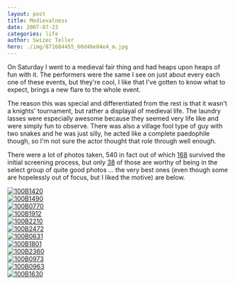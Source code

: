 ```yaml
---
layout: post
title: Medievalness
date: 2007-07-23
categories: life
author: Swizec Teller
hero: ./img/871684455_60d46e84e4_m.jpg
---
```


On Saturday I went to a medieval fair thing and had heaps upon heaps of fun with it. The performers were the same I see on just about every each one of these events, but they're cool, I like that I've gotten to know what to expect, brings a new flare to the whole event.

The reason this was special and differentiated from the rest is that it wasn't a knights' tournament, but rather a displayal of medieval life. The laundry lasses were especially awesome because they seemed very life like and were simply fun to observe. There was also a village fool type of guy with two snakes and he was just silly, he acted like a complete paedophile though, so I'm not sure the actor thought that role through well enough.

There were a lot of photos taken, 540 in fact out of which [168](http://picasaweb.google.com/swizec/OgnjenaKartuzija) survived the initial screening process, but only [38](http://picasaweb.google.com/swizec/OgnjenaKartuzija) of those are worthy of being in the select group of quite good photos ... the very best ones (even though some are hopelessly out of focus, but I liked the motive) are below.

[![100B1420](./img/871684455_60d46e84e4_m.jpg)](http://www.flickr.com/photos/swiz/871684455/ "Photo Sharing")  
[![100B1490](./img/872536922_ad1cb11c53_m.jpg)](http://www.flickr.com/photos/swiz/872536922/ "Photo Sharing")  
[![100B0770](./img/872528270_ddab45935f_m.jpg)](http://www.flickr.com/photos/swiz/872528270/ "Photo Sharing")  
[![100B1912](./img/872542428_35219e8284_m.jpg)](http://www.flickr.com/photos/swiz/872542428/ "Photo Sharing")  
[![100B2210](./img/872546930_72fe8e3162_m.jpg)](http://www.flickr.com/photos/swiz/872546930/ "Photo Sharing")  
[![100B2472](./img/871698261_986cd898ff_m.jpg)](http://www.flickr.com/photos/swiz/871698261/ "Photo Sharing")  
[![100B0631](./img/871676069_4b0d183a16_m.jpg)](http://www.flickr.com/photos/swiz/871676069/ "Photo Sharing")  
[![100B1801](./img/872540962_5aa82d73fb_m.jpg)](http://www.flickr.com/photos/swiz/872540962/ "Photo Sharing")  
[![100B2360](./img/871697027_2e2e4db254_m.jpg)](http://www.flickr.com/photos/swiz/871697027/ "Photo Sharing")  
[![100B0973](./img/872531406_1e225b0f2a_m.jpg)](http://www.flickr.com/photos/swiz/872531406/ "Photo Sharing")  
[![100B0963](./img/871680047_4598faeb46_m.jpg)](http://www.flickr.com/photos/swiz/871680047/ "Photo Sharing")  
[![100B1630](./img/872539552_9c1f86907a_m.jpg)](http://www.flickr.com/photos/swiz/872539552/ "Photo Sharing")
